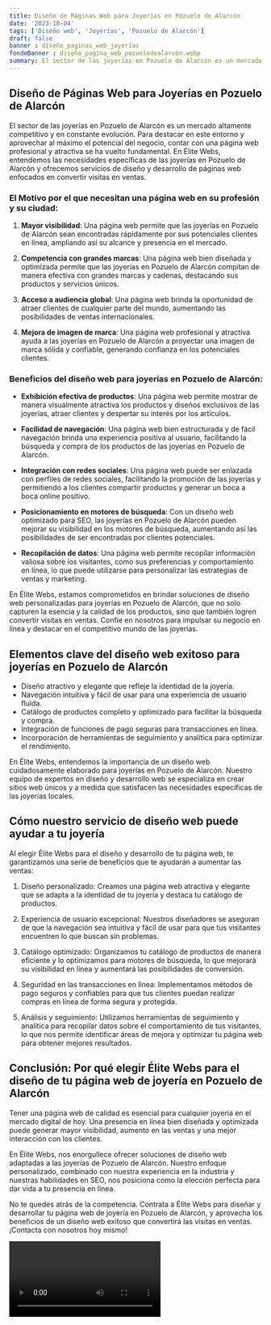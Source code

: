 ```yaml
---
title: Diseño de Páginas Web para Joyerías en Pozuelo de Alarcón
date: '2023-10-04'
tags: ['Diseño web', 'Joyerías', 'Pozuelo de Alarcón']
draft: false
banner : diseño_paginas_web_joyerías
fondoBanner : diseño_pagina_web_pozuelodealarcón.webp
summary: El sector de las joyerías en Pozuelo de Alarcón es un mercado altamente competitivo y en constante evolución. Para destacar en este entorno y aprovechar al máximo el potencial del negocio, contar con una página web profesional y atractiva se ha vuelto fundamental. En Élite Webs, entendemos las necesidades específicas de las joyerías en Pozuelo de Alarcón y ofrecemos servicios de diseño y desarrollo de páginas web enfocados en convertir visitas en ventas.
---
```


## Diseño de Páginas Web para Joyerías en Pozuelo de Alarcón

El sector de las joyerías en Pozuelo de Alarcón es un mercado altamente competitivo y en constante evolución. Para destacar en este entorno y aprovechar al máximo el potencial del negocio, contar con una página web profesional y atractiva se ha vuelto fundamental. En Élite Webs, entendemos las necesidades específicas de las joyerías en Pozuelo de Alarcón y ofrecemos servicios de diseño y desarrollo de páginas web enfocados en convertir visitas en ventas.

### El Motivo por el que necesitan una página web en su profesión y su ciudad:

1. **Mayor visibilidad**: Una página web permite que las joyerías en Pozuelo de Alarcón sean encontradas rápidamente por sus potenciales clientes en línea, ampliando así su alcance y presencia en el mercado.

2. **Competencia con grandes marcas**: Una página web bien diseñada y optimizada permite que las joyerías en Pozuelo de Alarcón compitan de manera efectiva con grandes marcas y cadenas, destacando sus productos y servicios únicos.

3. **Acceso a audiencia global**: Una página web brinda la oportunidad de atraer clientes de cualquier parte del mundo, aumentando las posibilidades de ventas internacionales.

4. **Mejora de imagen de marca**: Una página web profesional y atractiva ayuda a las joyerías en Pozuelo de Alarcón a proyectar una imagen de marca sólida y confiable, generando confianza en los potenciales clientes.

### Beneficios del diseño web para joyerías en Pozuelo de Alarcón:

- **Exhibición efectiva de productos**: Una página web permite mostrar de manera visualmente atractiva los productos y diseños exclusivos de las joyerías, atraer clientes y despertar su interés por los artículos.

- **Facilidad de navegación**: Una página web bien estructurada y de fácil navegación brinda una experiencia positiva al usuario, facilitando la búsqueda y compra de los productos de las joyerías en Pozuelo de Alarcón.

- **Integración con redes sociales**: Una página web puede ser enlazada con perfiles de redes sociales, facilitando la promoción de las joyerías y permitiendo a los clientes compartir productos y generar un boca a boca online positivo.

- **Posicionamiento en motores de búsqueda**: Con un diseño web optimizado para SEO, las joyerías en Pozuelo de Alarcón pueden mejorar su visibilidad en los motores de búsqueda, aumentando así las posibilidades de ser encontradas por clientes potenciales.

- **Recopilación de datos**: Una página web permite recopilar información valiosa sobre los visitantes, como sus preferencias y comportamiento en línea, lo que puede utilizarse para personalizar las estrategias de ventas y marketing.

En Élite Webs, estamos comprometidos en brindar soluciones de diseño web personalizadas para joyerías en Pozuelo de Alarcón, que no solo capturen la esencia y la calidad de los productos, sino que también logren convertir visitas en ventas. Confíe en nosotros para impulsar su negocio en línea y destacar en el competitivo mundo de las joyerías.

<GifSeo />

<Cta />

## Elementos clave del diseño web exitoso para joyerías en Pozuelo de Alarcón

- Diseño atractivo y elegante que refleje la identidad de la joyería.
- Navegación intuitiva y fácil de usar para una experiencia de usuario fluida.
- Catálogo de productos completo y optimizado para facilitar la búsqueda y compra.
- Integración de funciones de pago seguras para transacciones en línea.
- Incorporación de herramientas de seguimiento y analítica para optimizar el rendimiento.

En Élite Webs, entendemos la importancia de un diseño web cuidadosamente elaborado para joyerías en Pozuelo de Alarcón. Nuestro equipo de expertos en diseño y desarrollo web se especializa en crear sitios web únicos y a medida que satisfacen las necesidades específicas de las joyerías locales.

## Cómo nuestro servicio de diseño web puede ayudar a tu joyería

Al elegir Élite Webs para el diseño y desarrollo de tu página web, te garantizamos una serie de beneficios que te ayudarán a aumentar las ventas:

1. Diseño personalizado: Creamos una página web atractiva y elegante que se adapta a la identidad de tu joyería y destaca tu catálogo de productos.

2. Experiencia de usuario excepcional: Nuestros diseñadores se aseguran de que la navegación sea intuitiva y fácil de usar para que tus visitantes encuentren lo que buscan sin problemas.

3. Catálogo optimizado: Organizamos tu catálogo de productos de manera eficiente y lo optimizamos para motores de búsqueda, lo que mejorará su visibilidad en línea y aumentará las posibilidades de conversión.

4. Seguridad en las transacciones en línea: Implementamos métodos de pago seguros y confiables para que tus clientes puedan realizar compras en línea de forma segura y protegida.

5. Análisis y seguimiento: Utilizamos herramientas de seguimiento y analítica para recopilar datos sobre el comportamiento de tus visitantes, lo que nos permite identificar áreas de mejora y optimizar tu página web para obtener mejores resultados.

## Conclusión: Por qué elegir Élite Webs para el diseño de tu página web de joyería en Pozuelo de Alarcón

Tener una página web de calidad es esencial para cualquier joyería en el mercado digital de hoy. Una presencia en línea bien diseñada y optimizada puede generar mayor visibilidad, aumento en las ventas y una mejor interacción con los clientes.

En Élite Webs, nos enorgullece ofrecer soluciones de diseño web adaptadas a las joyerías de Pozuelo de Alarcón. Nuestro enfoque personalizado, combinado con nuestra experiencia en la industria y nuestras habilidades en SEO, nos posiciona como la elección perfecta para dar vida a tu presencia en línea.

No te quedes atrás de la competencia. Contrata a Élite Webs para diseñar y desarrollar tu página web de joyería en Pozuelo de Alarcón, y aprovecha los beneficios de un diseño web exitoso que convertirá las visitas en ventas. ¡Contacta con nosotros hoy mismo!

<Video />

<CtaBot job='Joyerías' city='Pozuelo de Alarcón'/>

<Gmaps query='Pozuelo de Alarcón+españa+maps' />